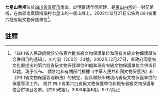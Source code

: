 {{msg:四川省文物保護單位
|名稱 = 東山白塔、七星山黑塔
|編號 = 37
|圖片 = 
|級別 = S6
|分類 = 
|時代 = [[明代|明代]]、[[清代|清代]]
|地点 = [[四川省|四川省]][[宜賓市|宜賓市]]南岸
|坐標 =
|登錄 = 2002年12月27日
}}
'''七星山黑塔'''位於[[四川省|四川省]][[宜賓市|宜賓市]]南岸，於明嘉靖年間所建，是[[東山白塔|東山白塔]]的一對兄弟塔，在南郊南廣鎮塔壩村七星山的一個山峰上。2002年12月27日公佈為四川省第六批省級文物保護單位<ref>『四川省人民政府關於公布第六批省級文物保護單位和現有省級文物保護單位合併項目的通知』，川府發（2002）23號，2002年12月27日，省政府同意省文化廳提出的第六批省級文物保護單位91處和現有省級文物保護單位合併項目13處，現予公布。 請各地和有關部門根據《中華人民共和國文物保護法》和《四川省文物保護管理辦法》的規定，認真做好所轄境內省級文物保護單位的保護管理工作。 附件 四川省第六批省級文物保護單位和現有省級文物保護單位合併項目名單。《四川政報》，2003年第6期，9-12頁</ref>。
==註釋==
{{reflist}}
{{文物保護單位小作品}}